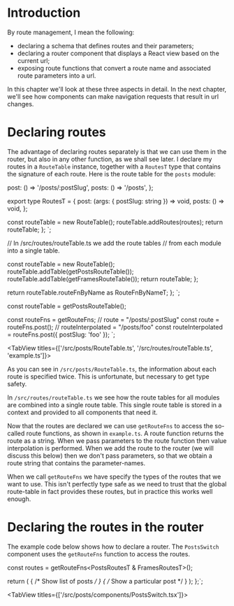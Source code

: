 # Introduction

By route management, I mean the following:

- declaring a schema that defines routes and their parameters;
- declaring a router component that displays a React view based on the current url;
- exposing route functions that convert a route name and associated route parameters into a url.

In this chapter we'll look at these three aspects in detail. In the next chapter, we'll see how components
can make navigation requests that result in url changes.

# Declaring routes

The advantage of declaring routes separately is that we can use them in the router, but also in any
other function, as we shall see later. I declare my routes in a `RouteTable` instance, together with a
`RoutesT` type that contains the signature of each route. Here is the route table for the `posts` module:


  post: () => '/posts/:postSlug',
  posts: () => '/posts',
};

export type RoutesT = {
  post: (args: { postSlug: string }) => void,
  posts: () => void,
};

  const routeTable = new RouteTable();
  routeTable.addRoutes(routes);
  return routeTable;
};
`;

// In /src/routes/routeTable.ts we add the route tables
// from each module into a single table.


  const routeTable = new RouteTable();
  routeTable.addTable(getPostsRouteTable());
  routeTable.addTable(getFramesRouteTable());
  return routeTable;
};


  return routeTable.routeFnByName as RouteFnByNameT<T>;
};
`;


const routeTable = getPostsRouteTable();

const routeFns = getRouteFns<PostsRoutesT>;
// route = "/posts/:postSlug"
const route = routeFns.post();
// routeInterpolated = "/posts/foo"
const routeInterpolated = routeFns.post({ postSlug: 'foo' });
`;

<TabView titles={['/src/posts/RouteTable.ts', '/src/routes/routeTable.ts', 'example.ts']}>
  <CodeSnippet code={code1} />
  <CodeSnippet code={code2} />
  <CodeSnippet code={code3} />
</TabView>

As you can see in `/src/posts/RouteTable.ts`, the information about each route is specified twice.
This is unfortunate, but necessary to get type safety.

In `/src/routes/routeTable.ts` we see how the route tables for all modules are combined into a single
route table. This single route table is stored in a context and provided to all components that need it.

Now that the routes are declared we can use `getRouteFns` to access the so-called route
functions, as shown in `example.ts`. A route function returns the route as a string. When we pass parameters
to the route function then value interpolation is performed. When we add the route to the router (we will
discuss this below) then we don't pass parameters, so that we obtain a route string that contains the
parameter-names.

When we call `getRouteFns` we have specify the types of the routes that we want to use.
This isn't perfectly type safe as we need to trust that the global route-table in fact
provides these routes, but in practice this works well enough.

# Declaring the routes in the router

The example code below shows how to declare a router. The `PostsSwitch` component uses the `getRouteFns`
function to access the routes.


  const routes = getRouteFns<PostsRoutesT & FramesRoutesT>();

  return (
    <Route path={routes.posts()}>
      { /* Show list of posts */ }
      <PostListView className="mt-12" />
      { /* Show a particular post */ }
      <Route path={routes.post()}>
        <PostView className="mt-16" />
      </Route>
    </Route>
  );
};`;

<TabView titles={['/src/posts/components/PostsSwitch.tsx']}>
  <CodeSnippet code={code5} />
</TabView>
